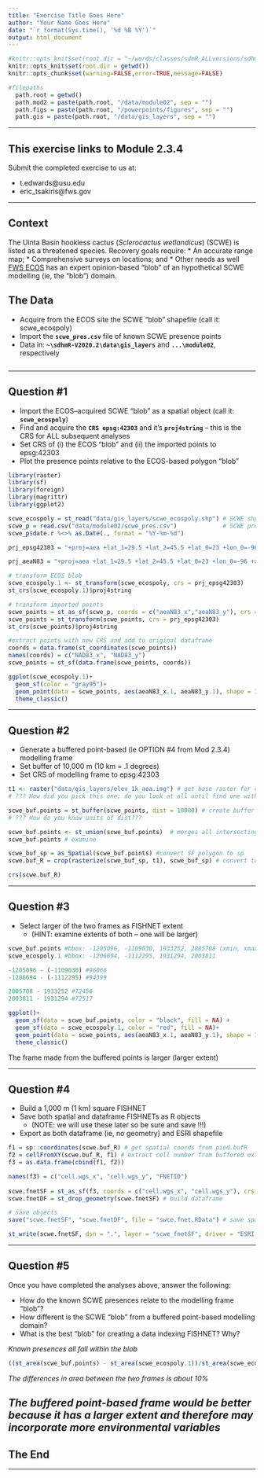 ```yaml
---
title: "Exercise Title Goes Here"
author: "Your Name Goes Here"
date: "`r format(Sys.time(), '%d %B %Y')`"
output: html_document
---
```


<!-- These are global options  
       set root directory here 
       NOTE mine is active; yours is commented out
       change the path to reflect your CPU,
       then comment out or delete mine
--> 
```r
#knitr::opts_knit$set(root.dir = "~/words/classes/sdmR_ALLversions/sdhmR-V2020.2")
knitr::opts_knit$set(root.dir = getwd())
knitr::opts_chunk$set(warning=FALSE,error=TRUE,message=FALSE)

#filepaths
  path.root = getwd() 
  path.mod2 = paste(path.root, "/data/module02", sep = "")
  path.figs = paste(path.root, "/powerpoints/figures", sep = "") 
  path.gis = paste(path.root, "/data/gis_layers", sep = "")
```

---

## This exercise links to Module 2.3.4

Submit the completed exercise to us at:

* t.edwards@usu.edu 
* eric_tsakiris@fws.gov 

---

## Context

The Uinta Basin hookless cactus (*Sclerocactus wetlandicus*) (SCWE) is listed as a threatened species.  Recovery goals require:
* An accurate range map;
* Comprehensive surveys on locations; and
* Other needs as well
[FWS ECOS](https://ecos.fws.gov/ecp/species/9037) has an expert opinion-based "blob" of an hypothetical SCWE modelling (ie, the "blob") domain.

## The Data

* Acquire from the ECOS site the SCWE "blob" shapefile (call it: scwe_ecospoly) 
* Import the **`scwe_pres.csv`** file of known SCWE presence points
* Data in: **`~\sdhmR-V2020.2\data\gis_layers`** and **`...\module02`**, respectively
```r
```

---

## Question #1

* Import the ECOS--acquired SCWE "blob" as a spatial object (call it: **`scwe_ecospoly`**)
* Find and acquire the **`CRS epsg:42303`** and it's **`proj4string`** – this is the CRS for ALL subsequent analyses
* Set CRS of (i) the ECOS "blob" and (ii) the imported points to epsg:42303
* Plot the presence points relative to the ECOS-based polygon "blob"

```r
library(raster)
library(sf)
library(foreign)
library(magrittr)
library(ggplot2)

scwe_ecospoly = st_read("data/gis_layers/scwe_ecospoly.shp") # SCWE shp (polygon)
scwe_p = read.csv("data/module02/scwe_pres.csv")             # SCWE presence points 
scwe_p$date.r %<>% as.Date(., format = "%Y-%m-%d")

prj_epsg42303 = "+proj=aea +lat_1=29.5 +lat_2=45.5 +lat_0=23 +lon_0=-96 +x_0=0 +y_0=0 +ellps=GRS80 +datum=NAD83 +units=m +no_defs no_defs"

prj_aeaN83 = "+proj=aea +lat_1=29.5 +lat_2=45.5 +lat_0=23 +lon_0=-96 +x_0=0 +y_0=0 +ellps=GRS80 +towgs84=0,0,0,0,0,0,0 +units=m +no_defs" # epsg:42303 
```

```r
# transform ECOS blob
scwe_ecospoly.1 <- st_transform(scwe_ecospoly, crs = prj_epsg42303)
st_crs(scwe_ecospoly.1)$proj4string

# transform imported points
scwe_points = st_as_sf(scwe_p, coords = c("aeaN83_x","aeaN83_y"), crs = prj_aeaN83, remove = F) # convert to point shapefile
scwe_points = st_transform(scwe_points, crs = prj_epsg42303)
st_crs(scwe_points)$proj4string

#extract points with new CRS and add to original dataframe
coords = data.frame(st_coordinates(scwe_points))
names(coords) = c("NAD83_x", "NAD83_y")
scwe_points = st_sf(data.frame(scwe_points, coords))

```

```r
ggplot(scwe_ecospoly.1)+
  geom_sf(color = "gray95")+
  geom_point(data = scwe_points, aes(aeaN83_x.1, aeaN83_y.1), shape = 1, color = "green", inherit.aes = F)+
  theme_classic()

```

---

## Question #2

* Generate a buffered point-based (ie OPTION #4 from Mod 2.3.4) modelling frame
* Set buffer of 10,000 m (10 km = .1 degrees)
* Set CRS of modelling frame to epsg:42303

```r
t1 <- raster("data/gis_layers/elev_1k_aea.img") # get base raster for conversion of polygon (sf)
# ??? How did you pick this one; do you look at all until find one with epsg:42303???

scwe_buf.points = st_buffer(scwe_points, dist = 10000) # create buffer of set distance
# ??? How do you know units of dist???

scwe_buf.points <- st_union(scwe_buf.points)  # merges all intersecting polys
scwe_buf.points # examine

scwe_buf_sp = as_Spatial(scwe_buf.points) #convert SF polygon to sp
scwe.buf_R = crop(rasterize(scwe_buf_sp, t1), scwe_buf_sp) # convert to raster and crop raster layer to extent of original geospatial frame

crs(scwe.buf_R)
```

---

## Question #3

* Select larger of the two frames as FISHNET extent 
  * (HINT: examine extents of both -- one will be larger)
  
```r
scwe_buf.points #bbox: -1205096, -1109030, 1933252, 2005708 (xmin, xmax, ymin, ymax)
scwe_ecospoly.1 #bbox: -1206694, -1112295, 1931294, 2003811

-1205096 - (-1109030) #96066
-1206694 - (-1112295) #94399

2005708 - 1933252 #72456
2003811 - 1931294 #72517

ggplot()+
  geom_sf(data = scwe_buf.points, color = "black", fill = NA) +
  geom_sf(data = scwe_ecospoly.1, color = "red", fill = NA)+
  geom_point(data = scwe_points, aes(aeaN83_x.1, aeaN83_y.1), shape = 1, color = "green")+
  theme_classic()

```

The frame made from the buffered points is larger (larger extent)

---

## Question #4

* Build a 1,000 m (1 km) square FISHNET
* Save both spatial and dataframe FISHNETs as R objects 
  * (NOTE: we will use these later so be sure and save !!!)
* Export as both dataframe (ie, no geometry) and ESRI shapefile

```r
f1 = sp::coordinates(scwe.buf_R) # get spatial coords from pied.bufR
f2 = cellFromXY(scwe.buf_R, f1) # extract cell number from buffered extent (create fishnet id)
f3 = as.data.frame(cbind(f1, f2))

names(f3) = c("cell.wgs_x", "cell.wgs_y", "FNETID")
  
scwe.fnetSF = st_as_sf(f3, coords = c("cell.wgs_x", "cell.wgs_y"), crs = prj_epsg42303, remove = F) # build spatial frame
scwe.fnetDF = st_drop_geometry(scwe.fnetSF) # build dataframe
```

```r
# save objects
save("scwe.fnetSF", "scwe.fnetDF", file = "swce.fnet.RData") # save spatial and df fishnets

st_write(scwe.fnetSF, dsn = ".", layer = "scwe_fnetSF", driver = "ESRI Shapefile", delete_layer = T, delete_dsn = T) # output shapefile
```

---

## Question #5

Once you have completed the analyses above, answer the following:

* How do the known SCWE presences relate to the modelling frame "blob"?
* How different is the SCWE "blob" from a buffered point-based modelling domain?
* What is the best "blob" for creating a data indexing FISHNET?  Why?

*Known presences all fall within the blob*

```r
((st_area(scwe_buf.points) - st_area(scwe_ecospoly.1))/st_area(scwe_ecospoly.1))*100
```

*The differences in area between the two frames is about 10%*

*The buffered point-based frame would be better because it has a larger extent and therefore may incorporate more environmental variables*
---

## The End

---
